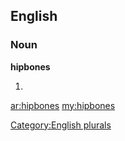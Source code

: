 ==English==

===Noun===
'''hipbones'''

# {{plural of|[[hipbone]]}}

[[Category:English plurals]]

[[ar:hipbones]]
[[my:hipbones]]
